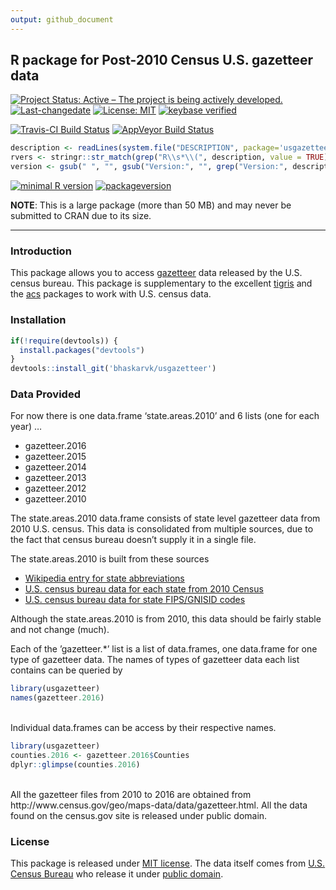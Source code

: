 ```yaml
---
output: github_document
---
```

## R package for Post-2010 Census U.S. gazetteer data

[![Project Status: Active – The project is being actively developed.](http://www.repostatus.org/badges/latest/active.svg)](http://www.repostatus.org/#active) [![Last-changedate](https://img.shields.io/badge/last%20change-`r gsub('-', '--', Sys.Date())`-green.svg)](/commits/master) [![License: MIT](https://img.shields.io/badge/License-MIT-yellow.svg)](https://opensource.org/licenses/MIT) [![keybase verified](https://img.shields.io/badge/keybase-verified-brightgreen.svg)](https://gist.github.com/bhaskarvk/46fbf2ba7b5713151d7e)

[![Travis-CI Build Status](https://travis-ci.org/bhaskarvk/usgazetteer.svg?branch=master)](https://travis-ci.org/bhaskarvk/usgazetteer) [![AppVeyor Build Status](https://ci.appveyor.com/api/projects/status/github/bhaskarvk/usgazetteer?branch=master&svg=true)](https://ci.appveyor.com/project/bhaskarvk/usgazetteer)


```r
description <- readLines(system.file("DESCRIPTION", package='usgazetteer'))
rvers <- stringr::str_match(grep("R\\s*\\(", description, value = TRUE), "[0-9]{1,4}\\.[0-9]{1,4}\\.[0-9]{1,4}")[1,1]
version <- gsub(" ", "", gsub("Version:", "", grep("Version:", description, value = TRUE)))
```
[![minimal R version](https://img.shields.io/badge/R%3E%3D-`r rvers`-6666ff.svg)](https://cran.r-project.org/)  [![packageversion](https://img.shields.io/badge/Package%20version-`r version`-orange.svg?style=flat-square)](commits/master)
 
**NOTE**: This is a large package (more than 50 MB) and may never be submitted to CRAN due to its size.

----

### Introduction

This package allows you to access [gazetteer](https://en.wikipedia.org/wiki/Gazetteer) data released by the U.S. census bureau.
This package is supplementary to the excellent [tigris](https://cran.r-project.org/package=tigris) and the [acs](https://cran.r-project.org/package=acs) packages to work with U.S. census data.

### Installation

```r
if(!require(devtools)) {
  install.packages("devtools")
}
devtools::install_git('bhaskarvk/usgazetteer')
```

### Data Provided

For now there is one data.frame 'state.areas.2010' and 6 lists (one for each year) ...

- gazetteer.2016
- gazetteer.2015
- gazetteer.2014
- gazetteer.2013
- gazetteer.2012
- gazetteer.2010

The state.areas.2010 data.frame consists of state level gazetteer data from 2010 U.S. census. This data is consolidated from multiple sources, due to the fact that census bureau doesn't supply it in a single file.

The state.areas.2010 is built from these sources

- [Wikipedia entry for state abbreviations](https://en.wikipedia.org/wiki/List_of_U.S._state_abbreviations)
- [U.S. census bureau data for each state from 2010 Census](https://www.census.gov/geo/reference/state-area.html)
- [U.S. census bureau data for state FIPS/GNISID codes](http://www2.census.gov/geo/docs/reference/state.txt)

Although the state.areas.2010 is from 2010, this data should be fairly stable and not change (much).

Each of the 'gazetteer.*' list is a list of data.frames, one data.frame for one type of gazetteer data. The names of types of gazetteer data each list contains can be queried by

```r
library(usgazetteer)
names(gazetteer.2016)
```
<br/>
Individual data.frames can be access by their respective names.

```r
library(usgazetteer)
counties.2016 <- gazetteer.2016$Counties
dplyr::glimpse(counties.2016)
```

<br/>
All the gazetteer files from 2010 to 2016 are obtained from http://www.census.gov/geo/maps-data/data/gazetteer.html. All the data found on the census.gov site is released under public domain.

### License

This package is released under [MIT license](http://opensource.org/licenses/mit-license.php). The data itself comes from [U.S. Census Bureau](http://www.census.gov/) who release it under [public domain](https://askacs.census.gov/faq.php?id=5000&faqId=537).
